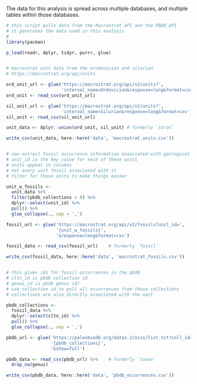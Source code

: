The data for this analysis is spread across multiple databases, and multiple tables within those databases.


```r
# this script pulls data from the Macrostrat API and the PBDB API
# it generates the data used in this analysis
#
library(pacman)

p_load(readr, dplyr, tidyr, purrr, glue)


# macrostrat unit data from the orodovician and silurian
# https://macrostrat.org/api/units

ord_unit_url <- glue('https://macrostrat.org/api/v2/units?',
                     'interval_name=Ordovician&response=long&format=csv')
ord_unit <- read_csv(ord_unit_url)

sil_unit_url <- glue('https://macrostrat.org/api/v2/units?',
                     'interval_name=Silurian&response=long&format=csv')
sil_unit <- read_csv(sil_unit_url)

unit_data <- dplyr::union(ord_unit, sil_unit) # formerly `strat`

write_csv(unit_data, here::here('data', 'macrostrat_units.csv'))


# now extract fossil occurrence information associated with geological units
# unit_id is the key value for each of these units
# units appear in columns
# not every unit fossil associated with it
# filter for those units to make things easier

unit_w_fossils <- 
  unit_data %>%
  filter(pbdb_collections > 0) %>%
  dplyr::select(unit_id) %>%
  pull() %>%
  glue_collapse(., sep = ',')

fossil_url <- glue('https://macrostrat.org/api/v2/fossils?unit_id=',
                   '{unit_w_fossils}',
                   '&response=long&format=csv')

fossil_data <- read_csv(fossil_url)    # formerly `fossil`

write_csv(fossil_data, here::here('data', 'macrostrat_fossils.csv'))


# this gives ids for fossil occurrences in the pbdb
# cltn_id is pbdb collection id
# genus_id is pbdb genus id?
# use collection id to pull all occurrences from those collections
# collections are also directly associated with the unit

pbdb_collections <- 
  fossil_data %>%
  dplyr::select(cltn_id) %>%
  pull() %>%
  glue_collapse(., sep = ',')

pbdb_url <- glue('https://paleobiodb.org/data1.2/occs/list.txt?coll_id=',
                 '{pbdb_collections}',
                 '&show=full')

pbdb_data <- read_csv(pbdb_url) %>%    # formerly `taxon`
  drop_na(genus)

write_csv(pbdb_data, here::here('data', 'pbdb_occurrences.csv'))



```
